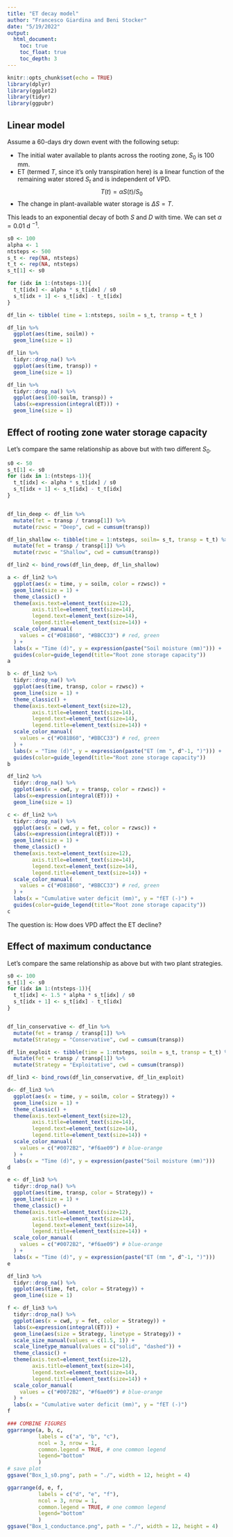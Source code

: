 ```yaml
---
title: "ET decay model"
author: "Francesco Giardina and Beni Stocker"
date: "5/19/2022"
output: 
  html_document:
    toc: true
    toc_float: true
    toc_depth: 3
---
```


```r
knitr::opts_chunk$set(echo = TRUE)
library(dplyr)
library(ggplot2)
library(tidyr)
library(ggpubr)
```

## Linear model

Assume a 60-days dry down event with the following setup:

- The initial water available to plants across the rooting zone, $S_0$ is 100 mm.
- ET (termed $T$, since it's only transpiration here) is a linear function of the remaining water stored $S_t$ and is independent of VPD.
$$
T(t) = \alpha S(t)/S_0
$$
- The change in plant-available water storage is $\Delta S=T$.

This leads to an exponential decay of both $S$ and $D$ with time. We can set $\alpha = 0.01$ d $^{-1}$.
```r
s0 <- 100
alpha <- 1
ntsteps <- 500
s_t <- rep(NA, ntsteps)
t_t <- rep(NA, ntsteps)
s_t[1] <- s0 

for (idx in 1:(ntsteps-1)){
  t_t[idx] <- alpha * s_t[idx] / s0
  s_t[idx + 1] <- s_t[idx] - t_t[idx]
}

df_lin <- tibble( time = 1:ntsteps, soilm = s_t, transp = t_t ) 

df_lin %>% 
  ggplot(aes(time, soilm)) + 
  geom_line(size = 1)

df_lin %>% 
  tidyr::drop_na() %>% 
  ggplot(aes(time, transp)) + 
  geom_line(size = 1)

df_lin %>% 
  tidyr::drop_na() %>% 
  ggplot(aes(100-soilm, transp)) + 
  labs(x=expression(integral(ET))) +
  geom_line(size = 1)
```

## Effect of rooting zone water storage capacity

Let's compare the same relationship as above but with two different $S_0$.
```r
s0 <- 50
s_t[1] <- s0 
for (idx in 1:(ntsteps-1)){
  t_t[idx] <- alpha * s_t[idx] / s0
  s_t[idx + 1] <- s_t[idx] - t_t[idx]
}


df_lin_deep <- df_lin %>% 
  mutate(fet = transp / transp[1]) %>% 
  mutate(rzwsc = "Deep", cwd = cumsum(transp))

df_lin_shallow <- tibble(time = 1:ntsteps, soilm= s_t, transp = t_t) %>% 
  mutate(fet = transp / transp[1]) %>% 
  mutate(rzwsc = "Shallow", cwd = cumsum(transp))

df_lin2 <- bind_rows(df_lin_deep, df_lin_shallow)

a <- df_lin2 %>% 
  ggplot(aes(x = time, y = soilm, color = rzwsc)) + 
  geom_line(size = 1) +
  theme_classic() +
  theme(axis.text=element_text(size=12), 
        axis.title=element_text(size=14),  
        legend.text=element_text(size=14),
        legend.title=element_text(size=14)) +
  scale_color_manual( 
    values = c("#D81B60", "#BBCC33") # red, green 
  ) +
  labs(x = "Time (d)", y = expression(paste("Soil moisture (mm)"))) +
  guides(color=guide_legend(title="Root zone storage capacity"))
a

b <- df_lin2 %>% 
  tidyr::drop_na() %>% 
  ggplot(aes(time, transp, color = rzwsc)) + 
  geom_line(size = 1) +
  theme_classic() +
  theme(axis.text=element_text(size=12), 
        axis.title=element_text(size=14),  
        legend.text=element_text(size=14),
        legend.title=element_text(size=14)) +
  scale_color_manual( 
    values = c("#D81B60", "#BBCC33") # red, green 
  ) +
  labs(x = "Time (d)", y = expression(paste("ET (mm ", d^-1, ")"))) +
  guides(color=guide_legend(title="Root zone storage capacity"))
b

df_lin2 %>%
  tidyr::drop_na() %>% 
  ggplot(aes(x = cwd, y = transp, color = rzwsc)) +
  labs(x=expression(integral(ET))) +
  geom_line(size = 1)

c <- df_lin2 %>%
  tidyr::drop_na() %>% 
  ggplot(aes(x = cwd, y = fet, color = rzwsc)) +
  labs(x=expression(integral(ET))) +
  geom_line(size = 1) + 
  theme_classic() +
  theme(axis.text=element_text(size=12), 
        axis.title=element_text(size=14),  
        legend.text=element_text(size=14),
        legend.title=element_text(size=14)) +
  scale_color_manual( 
    values = c("#D81B60", "#BBCC33") # red, green 
  ) +
  labs(x = "Cumulative water deficit (mm)", y = "fET (-)") +
  guides(color=guide_legend(title="Root zone storage capacity"))
c
```


The question is: How does VPD affect the ET decline?

## Effect of maximum conductance

Let's compare the same relationship as above but with two plant strategies.
```r
s0 <- 100
s_t[1] <- s0 
for (idx in 1:(ntsteps-1)){
  t_t[idx] <- 1.5 * alpha * s_t[idx] / s0
  s_t[idx + 1] <- s_t[idx] - t_t[idx]
}


df_lin_conservative <- df_lin %>% 
  mutate(fet = transp / transp[1]) %>% 
  mutate(Strategy = "Conservative", cwd = cumsum(transp))

df_lin_exploit <- tibble(time = 1:ntsteps, soilm = s_t, transp = t_t) %>% 
  mutate(fet = transp / transp[1]) %>% 
  mutate(Strategy = "Exploitative", cwd = cumsum(transp))

df_lin3 <- bind_rows(df_lin_conservative, df_lin_exploit)

d<- df_lin3 %>% 
  ggplot(aes(x = time, y = soilm, color = Strategy)) + 
  geom_line(size = 1) +
  theme_classic() +
  theme(axis.text=element_text(size=12), 
        axis.title=element_text(size=14),  
        legend.text=element_text(size=14),
        legend.title=element_text(size=14)) +
  scale_color_manual( 
    values = c("#0072B2", "#f6ae09") # blue-orange 
  ) +
  labs(x = "Time (d)", y = expression(paste("Soil moisture (mm)")))
d

e <- df_lin3 %>% 
  tidyr::drop_na() %>% 
  ggplot(aes(time, transp, color = Strategy)) + 
  geom_line(size = 1) +
  theme_classic() +
  theme(axis.text=element_text(size=12), 
        axis.title=element_text(size=14),  
        legend.text=element_text(size=14),
        legend.title=element_text(size=14)) +
  scale_color_manual( 
    values = c("#0072B2", "#f6ae09") # blue-orange 
  ) +
  labs(x = "Time (d)", y = expression(paste("ET (mm ", d^-1, ")")))
e

df_lin3 %>% 
  tidyr::drop_na() %>% 
  ggplot(aes(time, fet, color = Strategy)) + 
  geom_line(size = 1)

f <- df_lin3 %>%
  tidyr::drop_na() %>% 
  ggplot(aes(x = cwd, y = fet, color = Strategy)) +
  labs(x=expression(integral(ET))) +
  geom_line(aes(size = Strategy, linetype = Strategy)) +
  scale_size_manual(values = c(1.5, 1)) +
  scale_linetype_manual(values = c("solid", "dashed")) +
  theme_classic() +
  theme(axis.text=element_text(size=12), 
        axis.title=element_text(size=14),  
        legend.text=element_text(size=14),
        legend.title=element_text(size=14)) +
  scale_color_manual( 
    values = c("#0072B2", "#f6ae09") # blue-orange 
  ) + 
  labs(x = "Cumulative water deficit (mm)", y = "fET (-)")
f

### COMBINE FIGURES
ggarrange(a, b, c,
          labels = c("a", "b", "c"),
          ncol = 3, nrow = 1,
          common.legend = TRUE, # one common legend
          legend="bottom" 
          ) 
# save plot
ggsave("Box_1_s0.png", path = "./", width = 12, height = 4)

ggarrange(d, e, f,
          labels = c("d", "e", "f"),
          ncol = 3, nrow = 1,
          common.legend = TRUE, # one common legend
          legend="bottom" 
          ) 
ggsave("Box_1_conductance.png", path = "./", width = 12, height = 4)

```
